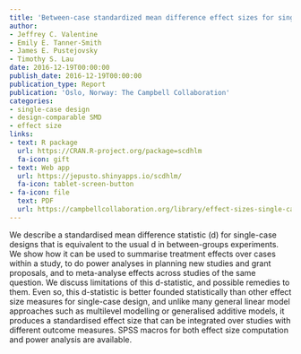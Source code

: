 ```yaml
---
title: 'Between-case standardized mean difference effect sizes for single-case designs: A primer and tutorial using the scdhlm web application'
author:
- Jeffrey C. Valentine
- Emily E. Tanner-Smith
- James E. Pustejovsky
- Timothy S. Lau
date: 2016-12-19T00:00:00
publish_date: 2016-12-19T00:00:00
publication_type: Report
publication: 'Oslo, Norway: The Campbell Collaboration'
categories:
- single-case design
- design-comparable SMD
- effect size
links:
- text: R package
  url: https://CRAN.R-project.org/package=scdhlm
  fa-icon: gift
- text: Web app
  url: https://jepusto.shinyapps.io/scdhlm/
  fa-icon: tablet-screen-button
- fa-icon: file
  text: PDF
  url: https://campbellcollaboration.org/library/effect-sizes-single-case-designs-campbell-discussion-paper-1.html
---
```


We describe a standardised mean difference statistic (d) for single-case designs that is equivalent to the usual d in between-groups experiments. We show how it can be used to summarise treatment effects over cases within a study, to do power analyses in planning new studies and grant proposals, and to meta-analyse effects across studies of the same question. We discuss limitations of this d-statistic, and possible remedies to them. Even so, this d-statistic is better founded statistically than other effect size measures for single-case design, and unlike many general linear model approaches such as multilevel modelling or generalised additive models, it produces a standardised effect size that can be integrated over studies with different outcome measures. SPSS macros for both effect size computation and power analysis are available.

